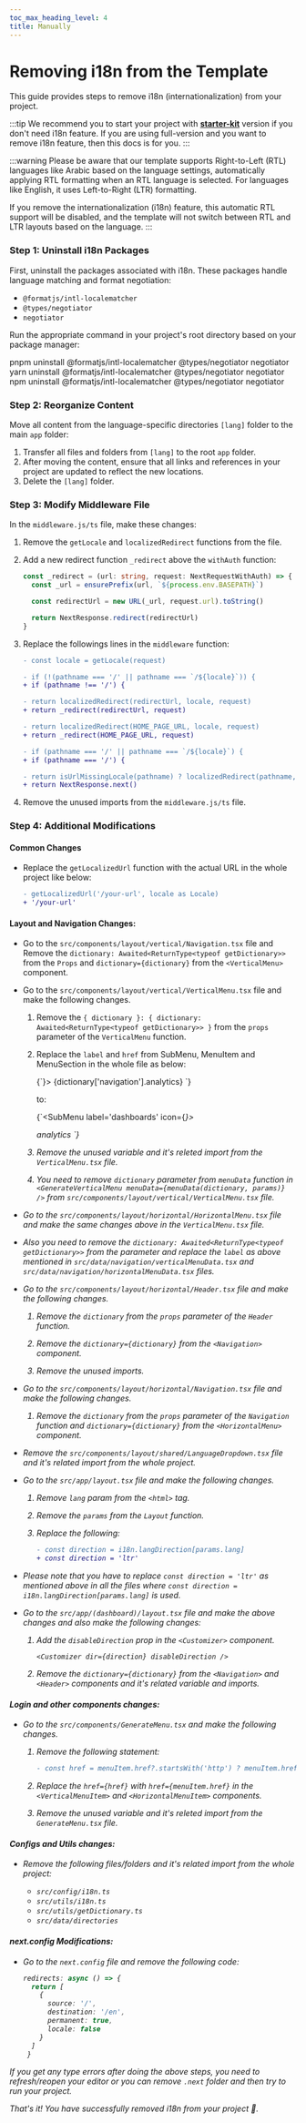```yaml
---
toc_max_heading_level: 4
title: Manually
---
```



# Removing i18n from the Template

This guide provides steps to remove i18n (internationalization) from your project.

:::tip
We recommend you to start your project with [**starter-kit**](/docs/guide/overview/starter-kit-vs-full-package) version if you don't need i18n feature. If you are using full-version and you want to remove i18n feature, then this docs is for you.
:::

:::warning
Please be aware that our template supports Right-to-Left (RTL) languages like Arabic based on the language settings, automatically applying RTL formatting when an RTL language is selected. For languages like English, it uses Left-to-Right (LTR) formatting. 

If you remove the internationalization (i18n) feature, this automatic RTL support will be disabled, and the template will not switch between RTL and LTR layouts based on the language. 
:::

### Step 1: Uninstall i18n Packages

First, uninstall the packages associated with i18n. These packages handle language matching and format negotiation:

- `@formatjs/intl-localematcher`
- `@types/negotiator`
- `negotiator`

Run the appropriate command in your project's root directory based on your package manager:

<Tabs>
  <TabItem value="pnpm">
    <CodeBlock language='bash'>pnpm uninstall @formatjs/intl-localematcher @types/negotiator negotiator</CodeBlock>
  </TabItem>
  <TabItem value="yarn">
    <CodeBlock language='bash'>yarn uninstall @formatjs/intl-localematcher @types/negotiator negotiator</CodeBlock>
  </TabItem>
  <TabItem value="npm">
    <CodeBlock language='bash'>npm uninstall @formatjs/intl-localematcher @types/negotiator negotiator</CodeBlock>
  </TabItem>
</Tabs>

### Step 2: Reorganize Content

Move all content from the language-specific directories `[lang]` folder to the main `app` folder:

1. Transfer all files and folders from `[lang]` to the root `app` folder.
2. After moving the content, ensure that all links and references in your project are updated to reflect the new locations.
3. Delete the `[lang]` folder.

### Step 3: Modify Middleware File

In the `middleware.js/ts` file, make these changes:

1. Remove the `getLocale` and `localizedRedirect` functions from the file.

2. Add a new redirect function `_redirect` above the `withAuth` function:

    ```ts
    const _redirect = (url: string, request: NextRequestWithAuth) => {
      const _url = ensurePrefix(url, `${process.env.BASEPATH}`)

      const redirectUrl = new URL(_url, request.url).toString()

      return NextResponse.redirect(redirectUrl)
    }
    ```

3. Replace the followings lines in the `middleware` function:

    ```diff
    - const locale = getLocale(request)

    - if (!(pathname === '/' || pathname === `/${locale}`)) {
    + if (pathname !== '/') {

    - return localizedRedirect(redirectUrl, locale, request)
    + return _redirect(redirectUrl, request)

    - return localizedRedirect(HOME_PAGE_URL, locale, request)
    + return _redirect(HOME_PAGE_URL, request)

    - if (pathname === '/' || pathname === `/${locale}`) {
    + if (pathname === '/') {

    - return isUrlMissingLocale(pathname) ? localizedRedirect(pathname, locale, request) : NextResponse.next()
    + return NextResponse.next()
    ```

4. Remove the unused imports from the `middleware.js/ts` file.

### Step 4: Additional Modifications

#### Common Changes

- Replace the `getLocalizedUrl` function with the actual URL in the whole project like below:

    ```diff
    - getLocalizedUrl('/your-url', locale as Locale)
    + '/your-url'
    ```

#### Layout and Navigation Changes:

- Go to the `src/components/layout/vertical/Navigation.tsx` file and Remove the `dictionary: Awaited<ReturnType<typeof getDictionary>>` from the `Props` and `dictionary={dictionary}` from the `<VerticalMenu>` component.

- Go to the `src/components/layout/vertical/VerticalMenu.tsx` file and make the following changes.

    1. Remove the `{ dictionary }: { dictionary: Awaited<ReturnType<typeof getDictionary>> }` from the `props` parameter of the `VerticalMenu` function.

    2. Replace the `label` and `href` from SubMenu, MenuItem and MenuSection in the whole file as below: 

        <CodeBlock language='tsx'>
        {`<SubMenu label={dictionary['navigation'].dashboards} icon={<i className='tabler-smart-home' />}>
        <MenuItem href={'/$locale}/dashboards/analytics'}>{dictionary['navigation'].analytics}</MenuItem>
        </SubMenu>`}
        </CodeBlock>

        to:

        <CodeBlock language='tsx'>{`<SubMenu label='dashboards' icon={<i className='tabler-smart-home' />}>
        <MenuItem href={'/dashboards/analytics'}>analytics</MenuItem>
        </SubMenu>`}</CodeBlock>
        
    3. Remove the unused variable and it's releted import from the `VerticalMenu.tsx` file.

    4. You need to remove `dictionary` parameter from `menuData` function in `<GenerateVerticalMenu menuData={menuData(dictionary, params)} />` from `src/components/layout/vertical/VerticalMenu.tsx` file.

- Go to the `src/components/layout/horizontal/HorizontalMenu.tsx` file and make the same changes above in the `VerticalMenu.tsx` file. 
- Also you need to remove the `dictionary: Awaited<ReturnType<typeof getDictionary>>` from the parameter and replace the `label` as above mentioned in `src/data/navigation/verticalMenuData.tsx` and `src/data/navigation/horizontalMenuData.tsx` files.


- Go to the `src/components/layout/horizontal/Header.tsx` file and make the following changes.

    1. Remove the `dictionary` from the `props` parameter of the `Header` function.

    2. Remove the `dictionary={dictionary}` from the `<Navigation>` component.

    3. Remove the unused imports.

- Go to the `src/components/layout/horizontal/Navigation.tsx` file and make the following changes.

    1. Remove the `dictionary` from the `props` parameter of the `Navigation` function and `dictionary={dictionary}` from the `<HorizontalMenu>` component.

- Remove the `src/components/layout/shared/LanguageDropdown.tsx` file and it's related import from the whole project.

- Go to the `src/app/layout.tsx` file and make the following changes.

    1. Remove `lang` param from the `<html>` tag.

    2. Remove the `params` from the `Layout` function.

    3. Replace the following:

        ```diff
        - const direction = i18n.langDirection[params.lang]
        + const direction = 'ltr'
        ```

- Please note that you have to replace `const direction = 'ltr'` as mentioned above in all the files where `const direction = i18n.langDirection[params.lang]` is used.

- Go to the `src/app/(dashboard)/layout.tsx` file and make the above changes and also make the following changes:

    1. Add the `disableDirection` prop in the `<Customizer>` component.

        ```tsx
        <Customizer dir={direction} disableDirection />
        ```

    2. Remove the `dictionary={dictionary}` from the `<Navigation>` and `<Header>` components and it's related variable and imports.

#### Login and other components changes:

- Go to the `src/components/GenerateMenu.tsx` and make the following changes.

    1. Remove the following statement:

        ```diff
        - const href = menuItem.href?.startsWith('http') ? menuItem.href : menuItem.href && getLocalizedUrl(menuItem.href, locale as Locale)
        ```

    2. Replace the `href={href}` with `href={menuItem.href}` in the `<VerticalMenuItem>` and `<HorizontalMenuItem>` components.

    3. Remove the unused variable and it's releted import from the `GenerateMenu.tsx` file.

#### Configs and Utils changes:

- Remove the following files/folders and it's related import from the whole project:

    - `src/config/i18n.ts`
    - `src/utils/i18n.ts`
    - `src/utils/getDictionary.ts`
    - `src/data/directories`

#### next.config Modifications:

- Go to the `next.config` file and remove the following code:

    ```ts
    redirects: async () => {
      return [
        {
          source: '/',
          destination: '/en',
          permanent: true,
          locale: false
        }
      ]
     }
    ```

If you get any type errors after doing the above steps, you need to refresh/reopen your editor or you can remove `.next` folder and then try to run your project.

That's it! You have successfully removed i18n from your project 🥳.
